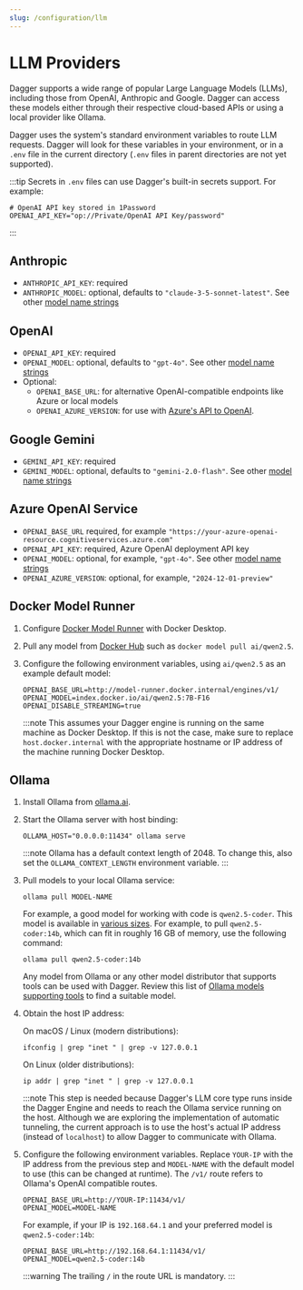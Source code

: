 ```yaml
---
slug: /configuration/llm
---
```



# LLM Providers

Dagger supports a wide range of popular Large Language Models (LLMs), including those from OpenAI, Anthropic and Google. Dagger can access these models either through their respective cloud-based APIs or using a local provider like Ollama.

Dagger uses the system's standard environment variables to route LLM requests. Dagger will look for these variables in your environment, or in a `.env` file in the current directory (`.env` files in parent directories are not yet supported).

:::tip
Secrets in `.env` files can use Dagger's built-in secrets support. For example:

```shell
# OpenAI API key stored in 1Password
OPENAI_API_KEY="op://Private/OpenAI API Key/password"
```
:::

## Anthropic

- `ANTHROPIC_API_KEY`: required
- `ANTHROPIC_MODEL`: optional, defaults to `"claude-3-5-sonnet-latest"`. See other [model name strings](https://docs.anthropic.com/en/docs/about-claude/models/all-models)

## OpenAI

- `OPENAI_API_KEY`: required
- `OPENAI_MODEL`: optional, defaults to `"gpt-4o"`. See other [model name strings](https://platform.openai.com/docs/models)
- Optional:
  - `OPENAI_BASE_URL`: for alternative OpenAI-compatible endpoints like Azure or local models
  - `OPENAI_AZURE_VERSION`: for use with [Azure's API to OpenAI](https://learn.microsoft.com/en-us/azure/ai-services/openai/overview).

## Google Gemini

- `GEMINI_API_KEY`: required
- `GEMINI_MODEL`: optional, defaults to `"gemini-2.0-flash"`. See other [model name strings](https://ai.google.dev/gemini-api/docs/models/gemini)

## Azure OpenAI Service

- `OPENAI_BASE_URL` required, for example `"https://your-azure-openai-resource.cognitiveservices.azure.com"`
- `OPENAI_API_KEY`: required, Azure OpenAI deployment API key
- `OPENAI_MODEL`: optional, for example, `"gpt-4o"`. See other [model name strings](https://learn.microsoft.com/en-us/azure/ai-services/openai/concepts/models)
- `OPENAI_AZURE_VERSION`: optional, for example, `"2024-12-01-preview"`

## Docker Model Runner

1. Configure [Docker Model Runner](https://docs.docker.com/desktop/features/model-runner/) with Docker Desktop.
2. Pull any model from [Docker Hub](https://hub.docker.com/u/ai) such as `docker model pull ai/qwen2.5`.
3. Configure the following environment variables, using `ai/qwen2.5` as an example default model:

    ```shell
    OPENAI_BASE_URL=http://model-runner.docker.internal/engines/v1/
    OPENAI_MODEL=index.docker.io/ai/qwen2.5:7B-F16
    OPENAI_DISABLE_STREAMING=true
    ```

    :::note
    This assumes your Dagger engine is running on the same machine as Docker Desktop. If this is not the case, make sure to replace `host.docker.internal` with the appropriate hostname or IP address of the machine running Docker Desktop.

## Ollama

1. Install Ollama from [ollama.ai](https://ollama.ai).

1. Start the Ollama server with host binding:

    ```shell
    OLLAMA_HOST="0.0.0.0:11434" ollama serve
    ```

    :::note
    Ollama has a default context length of 2048. To change this, also set the `OLLAMA_CONTEXT_LENGTH` environment variable.
    :::

1. Pull models to your local Ollama service:

      ```shell
      ollama pull MODEL-NAME
      ```

    For example, a good model for working with code is `qwen2.5-coder`. This model is available in [various sizes](https://ollama.com/library/qwen2.5-coder). For example, to pull `qwen2.5-coder:14b`, which can fit in roughly 16 GB of memory, use the following command:

      ```shell
      ollama pull qwen2.5-coder:14b
      ```

    Any model from Ollama or any other model distributor that supports tools can be used with Dagger. Review this list of [Ollama models supporting tools](https://ollama.com/search?c=tools) to find a suitable model.

1. Obtain the host IP address:

    On macOS / Linux (modern distributions):

    ```shell
    ifconfig | grep "inet " | grep -v 127.0.0.1
    ```

    On Linux (older distributions):

    ```shell
    ip addr | grep "inet " | grep -v 127.0.0.1
    ```

    :::note
    This step is needed because Dagger's LLM core type runs inside the Dagger Engine and needs to reach the Ollama service running on the host. Although we are exploring the implementation of automatic tunneling, the current approach is to use the host's actual IP address (instead of `localhost`) to allow Dagger to communicate with Ollama.

1. Configure the following environment variables. Replace `YOUR-IP` with the IP address from the previous step and `MODEL-NAME` with the default model to use (this can be changed at runtime). The `/v1/` route refers to Ollama's OpenAI compatible routes.

    ```plaintext
    OPENAI_BASE_URL=http://YOUR-IP:11434/v1/
    OPENAI_MODEL=MODEL-NAME
    ```

    For example, if your IP is `192.168.64.1` and your preferred model is `qwen2.5-coder:14b`:

    ```shell
    OPENAI_BASE_URL=http://192.168.64.1:11434/v1/
    OPENAI_MODEL=qwen2.5-coder:14b
    ```

    :::warning
    The trailing `/` in the route URL is mandatory.
    :::
